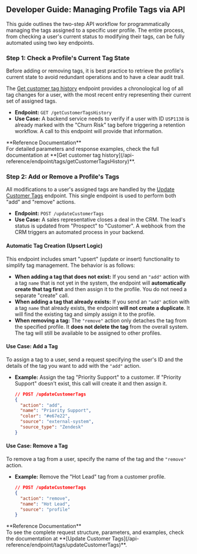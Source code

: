 ## Developer Guide: Managing Profile Tags via API

This guide outlines the two-step API workflow for programmatically managing the tags assigned to a specific user profile. The entire process, from checking a user's current status to modifying their tags, can be fully automated using two key endpoints.

### Step 1: Check a Profile's Current Tag State

Before adding or removing tags, it is best practice to retrieve the profile's current state to avoid redundant operations and to have a clear audit trail.

The [Get customer tag history](/api-reference/endpoint/tags/getCustomerTagsHistory) endpoint provides a chronological log of all tag changes for a user, with the most recent entry representing their current set of assigned tags.

* **Endpoint:** `GET /getCustomerTagsHistory`
* **Use Case:** A backend service needs to verify if a user with ID `USP1138` is already marked with the "Churn Risk" tag before triggering a retention workflow. A call to this endpoint will provide that information.

<InfoBox type="info">
  **Reference Documentation**
  <br />
  For detailed parameters and response examples, check the full documentation at **[Get customer tag history](/api-reference/endpoint/tags/getCustomerTagsHistory)**.
</InfoBox>

### Step 2: Add or Remove a Profile's Tags

All modifications to a user's assigned tags are handled by the [Update Customer Tags](/api-reference/endpoint/tags/updateCustomerTags) endpoint. This single endpoint is used to perform both "add" and "remove" actions.

* **Endpoint:** `POST /updateCustomerTags`
* **Use Case:** A sales representative closes a deal in the CRM. The lead's status is updated from "Prospect" to "Customer". A webhook from the CRM triggers an automated process in your backend.


#### Automatic Tag Creation (Upsert Logic)

This endpoint includes smart "upsert" (update or insert) functionality to simplify tag management. The behavior is as follows:

* **When adding a tag that does not exist:** If you send an `"add"` action with a tag `name` that is not yet in the system, the endpoint will **automatically create that tag first** and then assign it to the profile. You do not need a separate "create" call.
* **When adding a tag that already exists:** If you send an `"add"` action with a tag `name` that already exists, the endpoint **will not create a duplicate**. It will find the existing tag and simply assign it to the profile.
* **When removing a tag:** The `"remove"` action only detaches the tag from the specified profile. It **does not delete the tag** from the overall system. The tag will still be available to be assigned to other profiles.

#### Use Case: Add a Tag

To assign a tag to a user, send a request specifying the user's ID and the details of the tag you want to add with the `"add"` action.

* **Example:** Assign the tag "Priority Support" to a customer. If "Priority Support" doesn't exist, this call will create it and then assign it.
    ```json
    // POST /updateCustomerTags
    {
      "action": "add",
      "name": "Priority Support",
      "color": "#e67e22",
      "source": "external-system",
      "source_type": "Zendesk"
    }
    ```

#### Use Case: Remove a Tag

To remove a tag from a user, specify the name of the tag and the `"remove"` action.

* **Example:** Remove the "Hot Lead" tag from a customer profile.
    ```json
    // POST /updateCustomerTags
    {
      "action": "remove",
      "name": "Hot Lead",
      "source": "profile"
    }
    ```

<InfoBox type="info">
  **Reference Documentation**
  <br />
  To see the complete request structure, parameters, and examples, check the documentation at **[Update Customer Tags](/api-reference/endpoint/tags/updateCustomerTags)**.
</InfoBox>